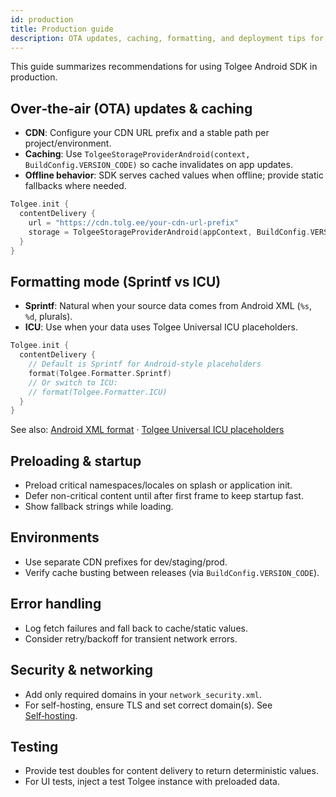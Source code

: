 ```yaml
---
id: production
title: Production guide
description: OTA updates, caching, formatting, and deployment tips for shipping to production.
---
```


This guide summarizes recommendations for using Tolgee Android SDK in production.

## Over‑the‑air (OTA) updates & caching

- **CDN**: Configure your CDN URL prefix and a stable path per project/environment.
- **Caching**: Use `TolgeeStorageProviderAndroid(context, BuildConfig.VERSION_CODE)` so cache invalidates on app updates.
- **Offline behavior**: SDK serves cached values when offline; provide static fallbacks where needed.

```kotlin
Tolgee.init {
  contentDelivery {
    url = "https://cdn.tolg.ee/your-cdn-url-prefix"
    storage = TolgeeStorageProviderAndroid(appContext, BuildConfig.VERSION_CODE)
  }
}
```

## Formatting mode (Sprintf vs ICU)

- **Sprintf**: Natural when your source data comes from Android XML (`%s`, `%d`, plurals).
- **ICU**: Use when your data uses Tolgee Universal ICU placeholders.

```kotlin
Tolgee.init {
  contentDelivery {
    // Default is Sprintf for Android-style placeholders
    format(Tolgee.Formatter.Sprintf)
    // Or switch to ICU:
    // format(Tolgee.Formatter.ICU)
  }
}
```

See also: [Android XML format](/platform/formats/android_xml) · [Tolgee Universal ICU placeholders](/platform/translation_process/tolgee_universal_icu_placeholders)

## Preloading & startup

- Preload critical namespaces/locales on splash or application init.
- Defer non-critical content until after first frame to keep startup fast.
- Show fallback strings while loading.

## Environments

- Use separate CDN prefixes for dev/staging/prod.
- Verify cache busting between releases (via `BuildConfig.VERSION_CODE`).

## Error handling

- Log fetch failures and fall back to cache/static values.
- Consider retry/backoff for transient network errors.

## Security & networking

- Add only required domains in your `network_security.xml`.
- For self-hosting, ensure TLS and set correct domain(s). See [Self‑hosting](/platform/self_hosting/getting_started).

## Testing

- Provide test doubles for content delivery to return deterministic values.
- For UI tests, inject a test Tolgee instance with preloaded data.
